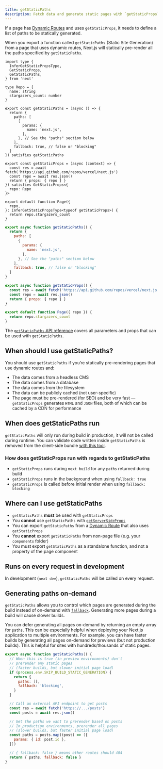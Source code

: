 ```yaml
---
title: getStaticPaths
description: Fetch data and generate static pages with `getStaticProps`. Learn more about this API for data fetching in Next.js.
---
```


If a page has [Dynamic Routes](/docs/pages/building-your-application/routing/dynamic-routes) and uses `getStaticProps`, it needs to define a list of paths to be statically generated.

When you export a function called `getStaticPaths` (Static Site Generation) from a page that uses dynamic routes, Next.js will statically pre-render all the paths specified by `getStaticPaths`.

```tsx filename="pages/repo/[name].tsx" switcher
import type {
  InferGetStaticPropsType,
  GetStaticProps,
  GetStaticPaths,
} from 'next'

type Repo = {
  name: string
  stargazers_count: number
}

export const getStaticPaths = (async () => {
  return {
    paths: [
      {
        params: {
          name: 'next.js',
        },
      }, // See the "paths" section below
    ],
    fallback: true, // false or "blocking"
  }
}) satisfies getStaticPaths

export const getStaticProps = (async (context) => {
  const res = await fetch('https://api.github.com/repos/vercel/next.js')
  const repo = await res.json()
  return { props: { repo } }
}) satisfies GetStaticProps<{
  repo: Repo
}>

export default function Page({
  repo,
}: InferGetStaticPropsType<typeof getStaticProps>) {
  return repo.stargazers_count
}
```

```jsx filename="pages/repo/[name].js" switcher
export async function getStaticPaths() {
  return {
    paths: [
      {
        params: {
          name: 'next.js',
        },
      }, // See the "paths" section below
    ],
    fallback: true, // false or "blocking"
  }
}

export async function getStaticProps() {
  const res = await fetch('https://api.github.com/repos/vercel/next.js')
  const repo = await res.json()
  return { props: { repo } }
}

export default function Page({ repo }) {
  return repo.stargazers_count
}
```

The [`getStaticPaths` API reference](/docs/pages/api-reference/functions/get-static-paths) covers all parameters and props that can be used with `getStaticPaths`.

## When should I use getStaticPaths?

You should use `getStaticPaths` if you’re statically pre-rendering pages that use dynamic routes and:

- The data comes from a headless CMS
- The data comes from a database
- The data comes from the filesystem
- The data can be publicly cached (not user-specific)
- The page must be pre-rendered (for SEO) and be very fast — `getStaticProps` generates `HTML` and `JSON` files, both of which can be cached by a CDN for performance

## When does getStaticPaths run

`getStaticPaths` will only run during build in production, it will not be called during runtime. You can validate code written inside `getStaticPaths` is removed from the client-side bundle [with this tool](https://next-code-elimination.vercel.app/).

### How does getStaticProps run with regards to getStaticPaths

- `getStaticProps` runs during `next build` for any `paths` returned during build
- `getStaticProps` runs in the background when using `fallback: true`
- `getStaticProps` is called before initial render when using `fallback: blocking`

## Where can I use getStaticPaths

- `getStaticPaths` **must** be used with `getStaticProps`
- You **cannot** use `getStaticPaths` with [`getServerSideProps`](/docs/pages/building-your-application/data-fetching/get-server-side-props)
- You can export `getStaticPaths` from a [Dynamic Route](/docs/pages/building-your-application/routing/dynamic-routes) that also uses `getStaticProps`
- You **cannot** export `getStaticPaths` from non-page file (e.g. your `components` folder)
- You must export `getStaticPaths` as a standalone function, and not a property of the page component

## Runs on every request in development

In development (`next dev`), `getStaticPaths` will be called on every request.

## Generating paths on-demand

`getStaticPaths` allows you to control which pages are generated during the build instead of on-demand with [`fallback`](/docs/pages/api-reference/functions/get-static-paths#fallback-blocking). Generating more pages during a build will cause slower builds.

You can defer generating all pages on-demand by returning an empty array for `paths`. This can be especially helpful when deploying your Next.js application to multiple environments. For example, you can have faster builds by generating all pages on-demand for previews (but not production builds). This is helpful for sites with hundreds/thousands of static pages.

```jsx filename="pages/posts/[id].js"
export async function getStaticPaths() {
  // When this is true (in preview environments) don't
  // prerender any static pages
  // (faster builds, but slower initial page load)
  if (process.env.SKIP_BUILD_STATIC_GENERATION) {
    return {
      paths: [],
      fallback: 'blocking',
    }
  }

  // Call an external API endpoint to get posts
  const res = await fetch('https://.../posts')
  const posts = await res.json()

  // Get the paths we want to prerender based on posts
  // In production environments, prerender all pages
  // (slower builds, but faster initial page load)
  const paths = posts.map((post) => ({
    params: { id: post.id },
  }))

  // { fallback: false } means other routes should 404
  return { paths, fallback: false }
}
```

